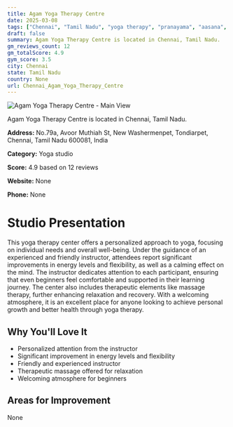 ```yaml
---
title: Agam Yoga Therapy Centre
date: 2025-03-08
tags: ["Chennai", "Tamil Nadu", "yoga therapy", "pranayama", "aasana", "personalized approach", "therapeutic environment", "Chennai"]  
draft: false
summary: Agam Yoga Therapy Centre is located in Chennai, Tamil Nadu.
gm_reviews_count: 12
gm_totalScore: 4.9
gym_score: 3.5
city: Chennai
state: Tamil Nadu
country: None
url: Chennai_Agam_Yoga_Therapy_Centre
---
```


<div className="aspect-[16/9] relative my-8">
  <img 
    src="https://streetviewpixels-pa.googleapis.com/v1/thumbnail?panoid=dVl0150CuGRUobK0AxhzsA&cb_client=search.gws-prod.gps&w=408&h=240&yaw=201.39577&pitch=0&thumbfov=100"
    alt="Agam Yoga Therapy Centre - Main View"
    className="object-cover absolute inset-0 w-full h-full rounded-lg"
  />
</div>

Agam Yoga Therapy Centre is located in Chennai, Tamil Nadu.

**Address:** No.79a, Avoor Muthiah St, New Washermenpet, Tondiarpet, Chennai, Tamil Nadu 600081, India

**Category:** Yoga studio

**Score:** 4.9 based on 12 reviews

**Website:** None

**Phone:** None

# Studio Presentation

This yoga therapy center offers a personalized approach to yoga, focusing on individual needs and overall well-being. Under the guidance of an experienced and friendly instructor, attendees report significant improvements in energy levels and flexibility, as well as a calming effect on the mind. The instructor dedicates attention to each participant, ensuring that even beginners feel comfortable and supported in their learning journey. The center also includes therapeutic elements like massage therapy, further enhancing relaxation and recovery. With a welcoming atmosphere, it is an excellent place for anyone looking to achieve personal growth and better health through yoga therapy.


## Why You'll Love It

- Personalized attention from the instructor
- Significant improvement in energy levels and flexibility
- Friendly and experienced instructor
- Therapeutic massage offered for relaxation
- Welcoming atmosphere for beginners

## Areas for Improvement

None

<div className="grid grid-cols-1 xl:grid-cols-2 gap-4 my-8">

</div>